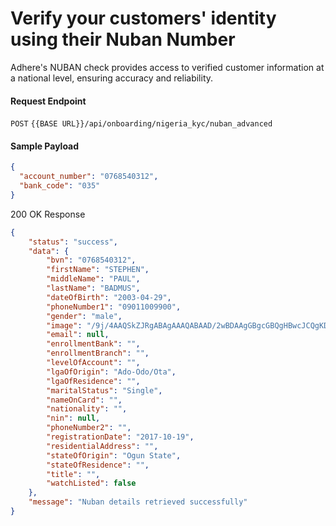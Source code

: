 # Verify your customers' identity using their Nuban Number

Adhere's NUBAN check provides access to verified customer information at a national level, ensuring accuracy and reliability.

#### Request Endpoint

`POST` `{{BASE URL}}/api/onboarding/nigeria_kyc/nuban_advanced`

#### Sample Payload

``` json
{
  "account_number": "0768540312",
  "bank_code": "035"
} 
```

200 OK Response

``` json
{
    "status": "success",
    "data": {
        "bvn": "0768540312",
        "firstName": "STEPHEN",
        "middleName": "PAUL",
        "lastName": "BADMUS",
        "dateOfBirth": "2003-04-29",
        "phoneNumber1": "09011009900",
        "gender": "male",
        "image": "/9j/4AAQSkZJRgABAgAAAQABAAD/2wBDAAgGBgcGBQgHBwcJCQgKDBQNDAsLDBkSEw8UHRofHh0aHBwgJC4nICIsIxwcKDcpLDAxNDQ0Hyc5PTgyPC4zNDL", # base 64
        "email": null,
        "enrollmentBank": "",
        "enrollmentBranch": "",
        "levelOfAccount": "",
        "lgaOfOrigin": "Ado-Odo/Ota",
        "lgaOfResidence": "",
        "maritalStatus": "Single",
        "nameOnCard": "",
        "nationality": "",
        "nin": null,
        "phoneNumber2": "",
        "registrationDate": "2017-10-19",
        "residentialAddress": "",
        "stateOfOrigin": "Ogun State",
        "stateOfResidence": "",
        "title": "",
        "watchListed": false
    },
    "message": "Nuban details retrieved successfully"
}
```
